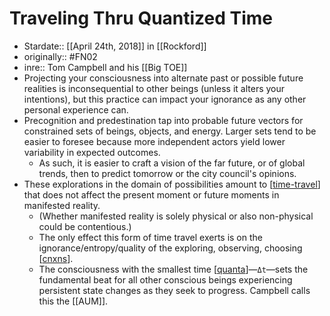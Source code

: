 # Traveling Thru Quantized Time

- Stardate:: [[April 24th, 2018]] in [[Rockford]]
- originally:: #FN02
- inre:: Tom Campbell and his [[Big TOE]]
- Projecting your consciousness into alternate past or possible future realities is inconsequential to other beings (unless it alters your intentions), but this practice can impact your ignorance as any other personal experience can.
- Precognition and predestination tap into probable future vectors for constrained sets of beings, objects, and energy. Larger sets tend to be easier to foresee because more independent actors yield lower variability in expected outcomes.
  - As such, it is easier to craft a vision of the far future, or of global trends, then to predict tomorrow or the city council's opinions.
- These explorations in the domain of possibilities amount to [[time-travel]] that does not affect the present moment or future moments in manifested reality.
  - (Whether manifested reality is solely physical or also non-physical could be contentious.)
  - The only effect this form of time travel exerts is on the ignorance/entropy/quality of the exploring, observing, choosing [[cnxns]].
  - The consciousness with the smallest time [[quanta]]—`Δt`—sets the fundamental beat for all other conscious beings experiencing persistent state changes as they seek to progress. Campbell calls this the [[AUM]].

[//begin]: # "Autogenerated link references for markdown compatibility"
[time-travel]: ../../archives/roam/time-travel "time-travel"
[cnxns]: cnxns "CNXNS"
[quanta]: quanta "quanta"
[//end]: # "Autogenerated link references"
